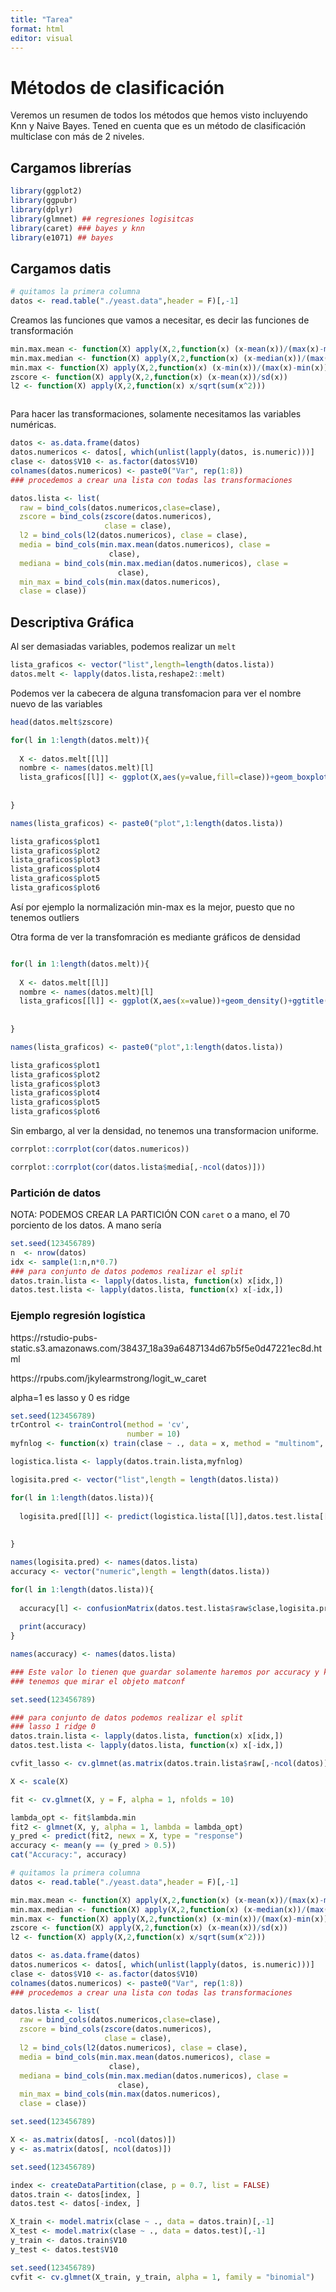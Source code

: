 ```yaml
---
title: "Tarea"
format: html
editor: visual
---
```


# Métodos de clasificación

Veremos un resumen de todos los métodos que hemos visto incluyendo Knn y Naive Bayes. Tened en cuenta que es un método de clasificación multiclase con más de 2 niveles.

## Cargamos librerías

```r
library(ggplot2)
library(ggpubr)
library(dplyr)
library(glmnet) ## regresiones logisitcas
library(caret) ### bayes y knn
library(e1071) ## bayes

```

## Cargamos datis

```r
# quitamos la primera columna
datos <- read.table("./yeast.data",header = F)[,-1]

```

Creamos las funciones que vamos a necesitar, es decir las funciones de transformación

```r
min.max.mean <- function(X) apply(X,2,function(x) (x-mean(x))/(max(x)-min(x)))
min.max.median <- function(X) apply(X,2,function(x) (x-median(x))/(max(x)-min(x)))
min.max <- function(X) apply(X,2,function(x) (x-min(x))/(max(x)-min(x)))
zscore <- function(X) apply(X,2,function(x) (x-mean(x))/sd(x))
l2 <- function(X) apply(X,2,function(x) x/sqrt(sum(x^2))) 



```

Para hacer las transformaciones, solamente necesitamos las variables numéricas.

```r
datos <- as.data.frame(datos)
datos.numericos <- datos[, which(unlist(lapply(datos, is.numeric)))]
clase <- datos$V10 <- as.factor(datos$V10)
colnames(datos.numericos) <- paste0("Var", rep(1:8))
### procedemos a crear una lista con todas las transformaciones

datos.lista <- list(
  raw = bind_cols(datos.numericos,clase=clase),
  zscore = bind_cols(zscore(datos.numericos),
                     clase = clase),
  l2 = bind_cols(l2(datos.numericos), clase = clase),
  media = bind_cols(min.max.mean(datos.numericos), clase =
                      clase),
  mediana = bind_cols(min.max.median(datos.numericos), clase =
                        clase),
  min_max = bind_cols(min.max(datos.numericos),
  clase = clase))

```

## Descriptiva Gráfica

Al ser demasiadas variables, podemos realizar un `melt`

```r
lista_graficos <- vector("list",length=length(datos.lista))
datos.melt <- lapply(datos.lista,reshape2::melt)

```

Podemos ver la cabecera de alguna transfomacion para ver el nombre nuevo de las variables

```r
head(datos.melt$zscore)
```

```r
for(l in 1:length(datos.melt)){
  
  X <- datos.melt[[l]]
  nombre <- names(datos.melt)[l]
  lista_graficos[[l]] <- ggplot(X,aes(y=value,fill=clase))+geom_boxplot()+ggtitle(nombre)+xlab("")+ylab("")
  
  
}

names(lista_graficos) <- paste0("plot",1:length(datos.lista))

lista_graficos$plot1
lista_graficos$plot2
lista_graficos$plot3
lista_graficos$plot4
lista_graficos$plot5
lista_graficos$plot6


```

Así por ejemplo la normalización min-max es la mejor, puesto que no tenemos outliers

Otra forma de ver la transfomración es mediante gráficos de densidad

```r

```

```r
for(l in 1:length(datos.melt)){
  
  X <- datos.melt[[l]]
  nombre <- names(datos.melt)[l]
  lista_graficos[[l]] <- ggplot(X,aes(x=value))+geom_density()+ggtitle(nombre)+xlab("")+ylab("")
  
  
}

names(lista_graficos) <- paste0("plot",1:length(datos.lista))

lista_graficos$plot1
lista_graficos$plot2
lista_graficos$plot3
lista_graficos$plot4
lista_graficos$plot5
lista_graficos$plot6
```

Sin embargo, al ver la densidad, no tenemos una transformacion uniforme.

```r
corrplot::corrplot(cor(datos.numericos))
```

```r
corrplot::corrplot(cor(datos.lista$media[,-ncol(datos)]))
```

### Partición de datos

NOTA: PODEMOS CREAR LA PARTICIÓN CON `caret` o a mano, el 70 porciento de los datos. A mano sería

```r
set.seed(123456789)
n  <- nrow(datos)
idx <- sample(1:n,n*0.7)
### para conjunto de datos podemos realizar el split
datos.train.lista <- lapply(datos.lista, function(x) x[idx,])
datos.test.lista <- lapply(datos.lista, function(x) x[-idx,])

```

### Ejemplo regresión logística

https://rstudio-pubs-static.s3.amazonaws.com/38437_18a39a6487134d67b5f5e0d47221ec8d.html

https://rpubs.com/jkylearmstrong/logit_w\_caret

alpha=1 es lasso y 0 es ridge

```r
set.seed(123456789)
trControl <- trainControl(method = 'cv',
                          number = 10)
myfnlog <- function(x) train(clase ~ ., data = x, method = "multinom", trControl = trControl, trace = F)

logistica.lista <- lapply(datos.train.lista,myfnlog)

logisita.pred <- vector("list",length = length(datos.lista))

for(l in 1:length(datos.lista)){
  
  logisita.pred[[l]] <- predict(logistica.lista[[l]],datos.test.lista[[l]])
  
  
}

names(logisita.pred) <- names(datos.lista)
accuracy <- vector("numeric",length = length(datos.lista))

for(l in 1:length(datos.lista)){
  
  accuracy[l] <- confusionMatrix(datos.test.lista$raw$clase,logisita.pred[[l]])$overall[1]
  
  print(accuracy)
}

names(accuracy) <- names(datos.lista)

### Este valor lo tienen que guardar solamente haremos por accuracy y kappa
### tenemos que mirar el objeto matconf

```

```r
set.seed(123456789)

### para conjunto de datos podemos realizar el split
### lasso 1 ridge 0
datos.train.lista <- lapply(datos.lista, function(x) x[idx,])
datos.test.lista <- lapply(datos.lista, function(x) x[-idx,])

cvfit_lasso <- cv.glmnet(as.matrix(datos.train.lista$raw[,-ncol(datos)]),as.numeric(datos.train.lista$raw$clase),type.measure = "class",family="multinom", alpha = 0,nfolds = 4)


```

```r
X <- scale(X)
```

```r
fit <- cv.glmnet(X, y = F, alpha = 1, nfolds = 10)
```

```r
lambda_opt <- fit$lambda.min
fit2 <- glmnet(X, y, alpha = 1, lambda = lambda_opt)
y_pred <- predict(fit2, newx = X, type = "response")
accuracy <- mean(y == (y_pred > 0.5))
cat("Accuracy:", accuracy)
```

```r
# quitamos la primera columna
datos <- read.table("./yeast.data",header = F)[,-1]
```

```r
min.max.mean <- function(X) apply(X,2,function(x) (x-mean(x))/(max(x)-min(x)))
min.max.median <- function(X) apply(X,2,function(x) (x-median(x))/(max(x)-min(x)))
min.max <- function(X) apply(X,2,function(x) (x-min(x))/(max(x)-min(x)))
zscore <- function(X) apply(X,2,function(x) (x-mean(x))/sd(x))
l2 <- function(X) apply(X,2,function(x) x/sqrt(sum(x^2))) 

```

```r
datos <- as.data.frame(datos)
datos.numericos <- datos[, which(unlist(lapply(datos, is.numeric)))]
clase <- datos$V10 <- as.factor(datos$V10)
colnames(datos.numericos) <- paste0("Var", rep(1:8))
### procedemos a crear una lista con todas las transformaciones

datos.lista <- list(
  raw = bind_cols(datos.numericos,clase=clase),
  zscore = bind_cols(zscore(datos.numericos),
                     clase = clase),
  l2 = bind_cols(l2(datos.numericos), clase = clase),
  media = bind_cols(min.max.mean(datos.numericos), clase =
                      clase),
  mediana = bind_cols(min.max.median(datos.numericos), clase =
                        clase),
  min_max = bind_cols(min.max(datos.numericos),
  clase = clase))
```

```r
set.seed(123456789)

X <- as.matrix(datos[, -ncol(datos)])
y <- as.matrix(datos[, ncol(datos)])

```

```r
set.seed(123456789)

index <- createDataPartition(clase, p = 0.7, list = FALSE)
datos.train <- datos[index, ]
datos.test <- datos[-index, ]

```

```r
X_train <- model.matrix(clase ~ ., data = datos.train)[,-1]
X_test <- model.matrix(clase ~ ., data = datos.test)[,-1]
y_train <- datos.train$V10
y_test <- datos.test$V10

set.seed(123456789)
cvfit <- cv.glmnet(X_train, y_train, alpha = 1, family = "binomial")
```
